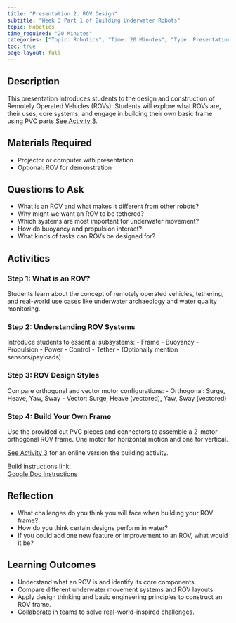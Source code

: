 ```yaml
---
title: "Presentation 2: ROV Design"
subtitle: "Week 3 Part 1 of Building Underwater Robots"
topic: Robotics
time_required: "20 Minutes"
categories: ["Topic: Robotics", "Time: 20 Minutes", "Type: Presentation"]
toc: true
page-layout: full
---
```


## Description

This presentation introduces students to the design and construction of Remotely Operated Vehicles (ROVs). Students will explore what ROVs are, their uses, core systems, and engage in building their own basic frame using PVC parts [See Activity 3](../03activity/03activity.qmd).

## Materials Required

- Projector or computer with presentation
- Optional: ROV for demonstration

## Questions to Ask

- What is an ROV and what makes it different from other robots?
- Why might we want an ROV to be tethered?
- Which systems are most important for underwater movement?
- How do buoyancy and propulsion interact?
- What kinds of tasks can ROVs be designed for?

## Activities

### Step 1: What is an ROV?

Students learn about the concept of remotely operated vehicles, tethering, and real-world use cases like underwater archaeology and water quality monitoring.

### Step 2: Understanding ROV Systems

Introduce students to essential subsystems:
- Frame
- Buoyancy
- Propulsion
- Power
- Control
- Tether
- (Optionally mention sensors/payloads)

### Step 3: ROV Design Styles

Compare orthogonal and vector motor configurations:
- Orthogonal: Surge, Heave, Yaw, Sway
- Vector: Surge, Heave (vectored), Yaw, Sway (vectored)

### Step 4: Build Your Own Frame

Use the provided cut PVC pieces and connectors to assemble a 2-motor orthogonal ROV frame. One motor for horizontal motion and one for vertical.

[See Activity 3](../03activity/03activity.qmd) for an online version the building activity.

Build instructions link:  
[Google Doc Instructions](https://docs.google.com/document/d/1JO1pM3XBeRCmAP9afXCYYmD5eIm-PML3H3EooP9FBmE/edit?usp=sharing)


## Reflection

- What challenges do you think you will face when building your ROV frame?
- How do you think certain designs perform in water?
- If you could add one new feature or improvement to an ROV, what would it be?

## Learning Outcomes

- Understand what an ROV is and identify its core components.
- Compare different underwater movement systems and ROV layouts.
- Apply design thinking and basic engineering principles to construct an ROV frame.
- Collaborate in teams to solve real-world-inspired challenges.